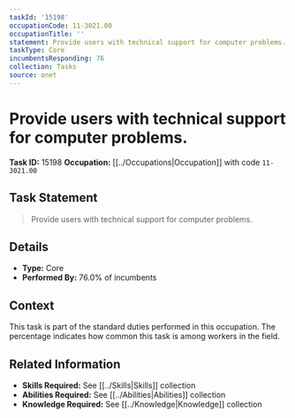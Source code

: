 ```yaml
---
taskId: '15198'
occupationCode: 11-3021.00
occupationTitle: ''
statement: Provide users with technical support for computer problems.
taskType: Core
incumbentsResponding: 76
collection: Tasks
source: onet
---
```

# Provide users with technical support for computer problems.

**Task ID:** 15198
**Occupation:** [[../Occupations|Occupation]] with code `11-3021.00`

## Task Statement

> Provide users with technical support for computer problems.

## Details

- **Type:** Core
- **Performed By:** 76.0% of incumbents

## Context

This task is part of the standard duties performed in this occupation. The percentage indicates how common this task is among workers in the field.

## Related Information

- **Skills Required:** See [[../Skills|Skills]] collection
- **Abilities Required:** See [[../Abilities|Abilities]] collection
- **Knowledge Required:** See [[../Knowledge|Knowledge]] collection

